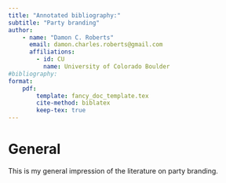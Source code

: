 ---
title: "Annotated bibliography:"
subtitle: "Party branding"
author:
    - name: "Damon C. Roberts"
      email: damon.charles.roberts@gmail.com
      affiliations:
        - id: CU
          name: University of Colorado Boulder
#bibliography:
format:
    pdf:
        template: fancy_doc_template.tex
        cite-method: biblatex
        keep-tex: true
---

# General

This is my general impression of the literature on party branding.